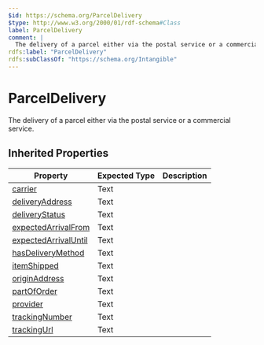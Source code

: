 ```yaml
---
$id: https://schema.org/ParcelDelivery
$type: http://www.w3.org/2000/01/rdf-schema#Class
label: ParcelDelivery
comment: |
  The delivery of a parcel either via the postal service or a commercial service.
rdfs:label: "ParcelDelivery"
rdfs:subClassOf: "https://schema.org/Intangible"
---
```


# ParcelDelivery

The delivery of a parcel either via the postal service or a commercial service.

## Inherited Properties

| Property | Expected Type | Description |
| --- | --- | --- |
| [carrier](https://schema.org/carrier) | Text |  |
| [deliveryAddress](https://schema.org/deliveryAddress) | Text |  |
| [deliveryStatus](https://schema.org/deliveryStatus) | Text |  |
| [expectedArrivalFrom](https://schema.org/expectedArrivalFrom) | Text |  |
| [expectedArrivalUntil](https://schema.org/expectedArrivalUntil) | Text |  |
| [hasDeliveryMethod](https://schema.org/hasDeliveryMethod) | Text |  |
| [itemShipped](https://schema.org/itemShipped) | Text |  |
| [originAddress](https://schema.org/originAddress) | Text |  |
| [partOfOrder](https://schema.org/partOfOrder) | Text |  |
| [provider](https://schema.org/provider) | Text |  |
| [trackingNumber](https://schema.org/trackingNumber) | Text |  |
| [trackingUrl](https://schema.org/trackingUrl) | Text |  |
